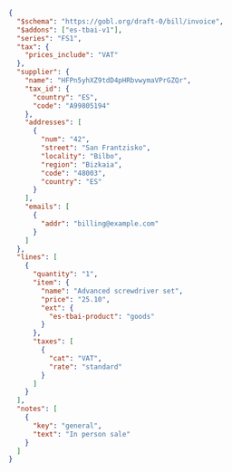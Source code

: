 ```json TicketBAI B2C Invoice expandable
{
  "$schema": "https://gobl.org/draft-0/bill/invoice",
  "$addons": ["es-tbai-v1"],
  "series": "FS1",
  "tax": {
    "prices_include": "VAT"
  },
  "supplier": {
    "name": "HFPn5yhXZ9tdD4pHRbvwymaVPrGZQr",
    "tax_id": {
      "country": "ES",
      "code": "A99805194"
    },
    "addresses": [
      {
        "num": "42",
        "street": "San Frantzisko",
        "locality": "Bilbo",
        "region": "Bizkaia",
        "code": "48003",
        "country": "ES"
      }
    ],
    "emails": [
      {
        "addr": "billing@example.com"
      }
    ]
  },
  "lines": [
    {
      "quantity": "1",
      "item": {
        "name": "Advanced screwdriver set",
        "price": "25.10",
        "ext": {
          "es-tbai-product": "goods"
        }
      },
      "taxes": [
        {
          "cat": "VAT",
          "rate": "standard"
        }
      ]
    }
  ],
  "notes": [
    {
      "key": "general",
      "text": "In person sale"
    }
  ]
}
```